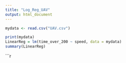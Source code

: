 ---
title: "Log_Reg_UAV"
output: html_document
---



```{r,eval=F}
mydata <- read.csv("UAV.csv")

print(mydata)
LinearReg = lm(time_over_200 ~ speed, data = mydata)
summary(LinearReg)
```

```{r,eval=F}

